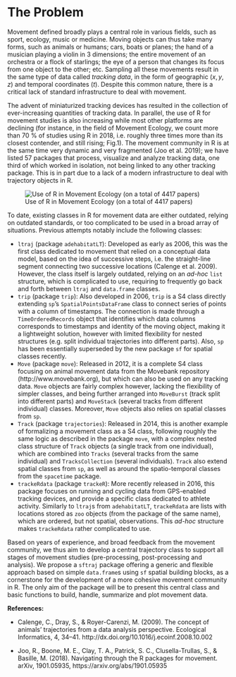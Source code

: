 # The Problem
<!-- 
Outlining the issue / weak point / problem to be solved by this proposal. This should be a compelling section that sets the reader up for the next section - the proposed solution!

It is important to cover:

 - [ ] What the problem is
 - [ ] Who it affects
 - [ ] Have there been previous attempts to resolve the problem
 - [ ] Why it should be tackled
-->

Movement defined broadly plays a central role in various fields, such
as sport, ecology, music or medicine. Moving objects can thus take
many forms, such as animals or humans; cars, boats or planes; the hand
of a musician playing a violin in 3 dimensions; the entire movement of
an orchestra or a flock of starlings; the eye of a person that changes
its focus from one object to the other; etc. Sampling all these
movements result in the same type of data called *tracking data*, in
the form of geographic ($x,y,z$) and temporal coordinates
($t$). Despite this common nature, there is a critical lack of
standard infrastructure to deal with movement.

The advent of miniaturized tracking devices has resulted in the
collection of ever-increasing quantities of tracking data. In
parallel, the use of R for movement studies is also increasing while
most other platforms are declining (for instance, in the field of
Movement Ecology, we count more than 70 % of studies using R in 2018,
i.e. roughly three times more than its closest contender, and still
rising; Fig.1). The movement community in R is at the same time very
dynamic and very fragmented (Joo et al. 2019); we have listed 57
packages that process, visualize and analyze tracking data, one third
of which worked in isolation, not being linked to any other tracking
package. This is in part due to a lack of a modern infrastructure to
deal with trajectory objects in R.

![Use of R in Movement Ecology (on a total of 4417
papers)](figures/move-eco-r_2.png)

To date, existing classes in R for movement data are either outdated,
relying on outdated standards, or too complicated to be used in a
broad array of situations. Previous attempts notably include the
following classes:

  * `ltraj` (package `adehabitatLT`): Developed as early as 2006, this
    was the first class dedicated to movement that relied on a
    conceptual data model, based on the idea of successive steps,
    i.e. the straight-line segment connecting two successive locations
    (Calenge et al. 2009). However, the class itself is largely
    outdated, relying on an *ad-hoc* `list` structure, which is
    complicated to use, requiring to frequently go back and forth
    between `ltraj` and `data.frame` classes.
  * `trip` (package `trip`): Also developed in 2006, `trip` is a S4
    class directly extending `sp`'s `SpatialPointsDataFrame` class to
    connect series of points with a column of timestamps. The
    connection is made through a `TimeOrderedRecords` object that
    identifies which data columns corresponds to timestamps and
    identity of the moving object, making it a lightweight solution,
    however with limited flexibility for nested structures (e.g. split
    individual trajectories into different parts). Also, `sp` has been
    essentially superseded by the new package `sf` for spatial classes
    recently.
  * `Move` (package `move`): Released in 2012, it is a complete S4
    class focusing on animal movement data from the Movebank
    repository (http://www.movebank.org), but which can also be used
    on any tracking data. `Move` objects are fairly complex however,
    lacking the flexibility of simpler classes, and being further
    arranged into `MoveBurst` (track split into different parts) and
    `MoveStack` (several tracks from different individual)
    classes. Moreover, `Move` objects also relies on spatial classes
    from `sp`.
  * `Track` (package `trajectories`): Released in 2014, this is
    another example of formalizing a movement class as a S4 class,
    following roughly the same logic as described in the package
    `move`, with a complex nested class structure of `Track` objects
    (a single track from one individual), which are combined into
    `Tracks` (several tracks from the same individual) and
    `TracksCollection` (several individuals). `Track` also extend
    spatial classes from `sp`, as well as around the spatio-temporal
    classes from the `spacetime` package.
  * `trackeRdata` (package `trackeR`): More recently released in 2016,
    this package focuses on running and cycling data from GPS-enabled
    tracking devices, and provide a specific class dedicated to
    athlete activity. Similarly to `ltraj`s from `adehabitatLT`,
    `trackeRdata` are lists with locations stored 
    as `zoo` objects (from the package of the same name), which are
    ordered, but not spatial, observations. This *ad-hoc* structure
    makes `trackeRdata` rather complicated to use.

Based on years of experience, and broad feedback from the movement
community, we thus aim to develop a central trajectory class to
support all stages of movement studies (pre-processing,
post-processing and analysis). We propose a `sftraj` package offering
a generic and flexible approach based on simple `data.frame`s using
`sf` spatial building blocks, as a cornerstone for the development of
a more cohesive movement community in R. The only aim of the package
will be to present this central class and basic functions to build,
handle, summarize and plot movement data.


**References:**

- Calenge, C., Dray, S., & Royer-Carenzi, M. (2009). The concept of
  animals' trajectories from a data analysis perspective. Ecological
  Informatics, 4,
  34–41. http://dx.doi.org/10.1016/j.ecoinf.2008.10.002

- Joo, R., Boone, M. E., Clay, T. A., Patrick, S. C.,
  Clusella-Trullas, S., & Basille, M. (2018). Navigating through the R
  packages for movement. arXiv, 1901.05935,
  https://arxiv.org/abs/1901.05935
